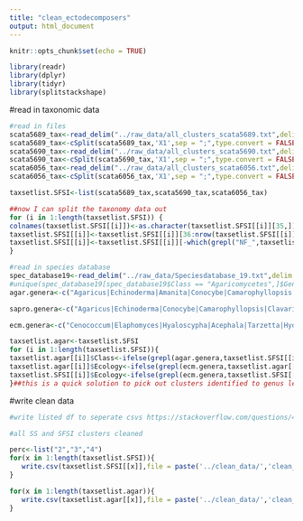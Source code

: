 ```yaml
---
title: "clean_ectodecomposers"
output: html_document
---
```


```r
knitr::opts_chunk$set(echo = TRUE)
```

```r
library(readr)
library(dplyr)
library(tidyr)
library(splitstackshape)
```

#read in taxonomic data
```r
#read in files
scata5689_tax<-read_delim("../raw_data/all_clusters_scata5689.txt",delim = "\t",col_names = FALSE,show_col_types = FALSE) #it doesnt work to simply use ; as delim
scata5689_tax<-cSplit(scata5689_tax,'X1',sep = ";",type.convert = FALSE)
scata5690_tax<-read_delim("../raw_data/all_clusters_scata5690.txt",delim = "\t",col_names = FALSE,show_col_types = FALSE) #it doesnt work to simply use ; as delim
scata5690_tax<-cSplit(scata5690_tax,'X1',sep = ";",type.convert = FALSE)
scata6056_tax<-read_delim("../raw_data/all_clusters_scata6056.txt",delim = "\t",col_names = FALSE,show_col_types = FALSE) #it doesnt work to simply use ; as delim
scata6056_tax<-cSplit(scata6056_tax,'X1',sep = ";",type.convert = FALSE)

taxsetlist.SFSI<-list(scata5689_tax,scata5690_tax,scata6056_tax)

##now I can split the taxonomy data out
for (i in 1:length(taxsetlist.SFSI)) {
colnames(taxsetlist.SFSI[[i]])<-as.character(taxsetlist.SFSI[[i]][35,])# make column names
taxsetlist.SFSI[[i]]<-taxsetlist.SFSI[[i]][36:nrow(taxsetlist.SFSI[[i]]),]
taxsetlist.SFSI[[i]]<-taxsetlist.SFSI[[i]][-which(grepl("NF_",taxsetlist.SFSI[[i]]$Reference)),]##remove any plant clusters 
}

#read in species database
spec_database19<-read_delim("../raw_data/Speciesdatabase_19.txt",delim = "\t",col_names = TRUE,show_col_types = FALSE) 
#unique(spec_database19[spec_database19$Class == "Agaricomycetes",]$Genus)
agar.genera<-c("Agaricus|Echinoderma|Amanita|Conocybe|Camarophyllopsis|Clavaria|Clavulinopsis|Hodophilus|Ramariopsis|Cortinarius|Crepidotus|Clitopilus|Entocybe|Entoloma|Laccaria|Ampulloclitocybe|Arrhenia|Cuphophyllus|Gliophorus|Hygrocybe|Hygrophorus|Galerina|Gymnopilus|Hebeloma|Hymenogaster|Naucoria|Psilocybe|Calyptella|Clitocybe|Collybia|Cystoderma|Delicatula|Dendrocollybia|Fayodia|Lepista|Mycenella|Panaeolus|Rhizocybe|Squamanita|Inocybe|Lycoperdon|Asterophora|Calocybe|Tephrocybe|Marasmius|Hemimycena|Hydropus|Mycena|Roridomyces|Xeromphalina|Gymnopus|Mycetinis|Paragymnopus|Rhodocollybia|Armillaria|Flammulina|Rhizomarasmius|Pluteus|Coprinellus|Coprinopsis|Homophron|Parasola|Psathyrella|Pseudoclitocybe|Cristinia|Deconica|Hemipholiota|Hypholoma|Pholiota|Stropharia|Dermoloma|Tricholoma|Macrotyphula|Typhula|Amylocorticiellum|Ceraceomyces|Amphinema|Athelia|Byssocorticium|Piloderma|Tretomyces|Tylospora|Boletus|Chalciporus|Chamonixia|Imleria|Leccinum|Tylopilus|Xerocomellus|Xerocomus|Coniophora|Chroogomphus|Hygrophoropsis|Leucogyrophana|Alpova|Hydnomerulius|Melanogaster|Paxillus|Rhizopogon|Scleroderma|Serpula|Suillus|Fibricium|Protodontia|Pseudohydnum|Stypella|Oliveonia|Ceratobasidium|Clavulina|Craterellus|Hydnum|Sistotrema|Minimedusa|Waitea|Tubulicrinis|Alloclavaria|Cotylidia|Resinicium|Rickenella|Hyphodontia|Xylodon|Fibulochlamys|Postia|Rigidoporus|Physisporinus|Phanerochaete|Ganoderma|Odontia|Xenasmatella|Byssoporia|Gloiothele|Scytinostroma|Lactarius|Russula|Helvellosebacina|Sebacina|Serendipita|Phellodon|Pseudotomentella|Thelephora|Tomentella|Tomentellopsis|Luellia|Sistotremastrum|Subulicystidium|Trechispora|Steccherinum|Nidulariopsis|Clavariadelphus|Gautieria|Ramaria|Kavinia|Hysterangium|Phallus")

sapro.genera<-c("Agaricus|Echinoderma|Conocybe|Camarophyllopsis|Clavaria|Clavulinopsis|Hodophilus|Ramariopsis|Crepidotus|Clitopilus|Entocybe|Ampulloclitocybe|Arrhenia|Cuphophyllus|Gliophorus|Hygrocybe|Galerina|Gymnopilus|Psilocybe|Calyptella|Clitocybe|Collybia|Cystoderma|Delicatula|Dendrocollybia|Fayodia|Lepista|Mycenella|Panaeolus|Rhizocybe|Squamanita|Lycoperdon|Asterophora|Calocybe|Tephrocybe|Marasmius|Hemimycena|Hydropus|Mycena|Roridomyces|Xeromphalina|Gymnopus|Mycetinis|Paragymnopus|Rhodocollybia|Armillaria|Flammulina|Rhizomarasmius|Pluteus|Coprinellus|Coprinopsis|Homophron|Parasola|Psathyrella|Pseudoclitocybe|Cristinia|Deconica|Hemipholiota|Hypholoma|Pholiota|Stropharia|Dermoloma|Entoloma|Macrotyphula|Typhula|Amylocorticiellum|Ceraceomyces|Athelia|Coniophora|Hygrophoropsis|Leucogyrophana|Hydnomerulius|Serpula|Fibricium|Protodontia|Pseudohydnum|Stypella|Oliveonia|Ceratobasidium|Minimedusa|Waitea|Tubulicrinis|Alloclavaria|Cotylidia|Resinicium|Rickenella|Hyphodontia|Xylodon|Fibulochlamys|Postia|Rigidoporus|Physisporinus|Phanerochaete|Ganoderma|Odontia|Xenasmatella|Byssoporia|Gloiothele|Scytinostroma|Luellia|Sistotremastrum|Subulicystidium|Trechispora|Steccherinum|Nidulariopsis|Clavariadelphus|Kavinia|Phallus")

ecm.genera<-c("Cenococcum|Elaphomyces|Hyaloscypha|Acephala|Tarzetta|Hydnotrya|Genea|Geopora|Humaria|Otidea|Trichophaea|Wilcoxina|Tuber|Amanita|Cortinarius|Laccaria|Entoloma_silvae-frondosae|Entoloma_sericatum|Hygrophorus|Hebeloma|Hymenogaster|Naucoria|Inocybe|Tricholoma|Amphinema|Byssocorticium|Piloderma|Tretomyces|Tylospora|Boletus|Chalciporus|Chamonixia|Imleria|Leccinum|Tylopilus|Xerocomellus|Xerocomus|Chroogomphus|Alpova|Melanogaster|Paxillus|Rhizopogon|Scleroderma|Suillus|Clavulina|Craterellus|Hydnum|Sistotrema|Lactarius|Russula|Helvellosebacina|Sebacina|Serendipita|Phellodon|Pseudotomentella|Thelephora|Tomentella|Tomentellopsis|Gautieria|Ramaria|Hysterangium")

taxsetlist.agar<-taxsetlist.SFSI 
for (i in 1:length(taxsetlist.SFSI)){
taxsetlist.agar[[i]]$Class<-ifelse(grepl(agar.genera,taxsetlist.SFSI[[i]]$Reference),"Agaricomycetes","other")
taxsetlist.agar[[i]]$Ecology<-ifelse(grepl(ecm.genera,taxsetlist.agar[[i]]$Reference),"ECM",ifelse(grepl(sapro.genera,taxsetlist.agar[[i]]$Reference),"SAP","other")) 
taxsetlist.SFSI[[i]]$Ecology<-ifelse(grepl(ecm.genera,taxsetlist.SFSI[[i]]$Reference),"ECM",ifelse(grepl(sapro.genera,taxsetlist.SFSI[[i]]$Reference),"SAP","other")) 
}##this is a quick solution to pick out clusters identified to genus level from the class agaricomyctes... 


```

#write clean data
```r
#write listed df to seperate csvs https://stackoverflow.com/questions/42046992/write-csv-on-a-list-of-data-frames

#all SS and SFSI clusters cleaned

perc<-list("2","3","4")
for(x in 1:length(taxsetlist.SFSI)){
   write.csv(taxsetlist.SFSI[[x]],file = paste('../clean_data/','clean_taxonomicdata_SFSI_SS','_',perc[x],'perc','.csv',sep=""), row.names = F)
}

for(x in 1:length(taxsetlist.agar)){
   write.csv(taxsetlist.agar[[x]],file = paste('../clean_data/','clean_taxonimcdata_SFSI_SS_agar','_',perc[x],'perc','.csv',sep=""), row.names = F)
}

```

